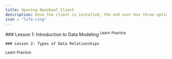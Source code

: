 ---
title: Opening Nanoheal Client
description: Once the client is installed, the end user has three options to open the client:
icon : "life-ring" 
---

<Tabs>
  <Tab title="Three Options">
    ### Lesson 1: Introduction to Data Modeling
   <sup>Learn</sup> 
    <sup>Practice</sup> 
    
    ### Lesson 2: Types of Data Relationships
   <sup>Learn</sup> 
    <sup>Practice</sup>

  </Tab>
</Tabs>
